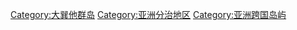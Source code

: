 {{catmore|婆罗洲}}
[[Category:大巽他群岛|Category:大巽他群岛]]
[[Category:亚洲分治地区|Category:亚洲分治地区]]
[[Category:亚洲跨国岛屿|Category:亚洲跨国岛屿]]